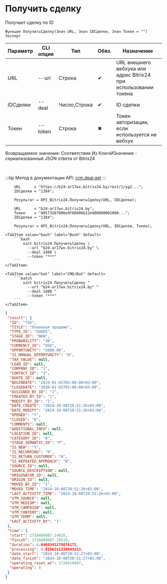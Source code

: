 ﻿---
sidebar_position: 3
---


# Получить сделку
 Получает сделку по ID



`Функция ПолучитьСделку(Знач URL, Знач IDСделки, Знач Токен = "") Экспорт`

  | Параметр | CLI опция | Тип | Обяз. | Назначение |
  |-|-|-|-|-|
  | URL | --url | Строка | &#x2714; | URL внешнего вебхука или адрес Bitrix24 при использовании токена |
  | IDСделки | --deal | Число,Строка | &#x2714; | ID сделки |
  | Токен | --token | Строка | &#x2716; | Токен авторизации, если используется не вебхук |

  
  Возвращаемое значение:   Соответствие Из КлючИЗначение - сериализованный JSON ответа от Bitrix24

<br/>

:::tip
Метод в документации API: [crm.deal.get](https://dev.1c-bitrix.ru/rest_help/crm/cdeals/crm_deal_get.php)
:::
<br/>


```bsl title="Пример использования для 1С:Предприятие/OneScript"
    URL      = "https://b24-ar17wx.bitrix24.by/rest/1/yg2...";
    IDСделки = "1384";

    Результат = OPI_Bitrix24.ПолучитьСделку(URL, IDСделки);

    URL      = "b24-ar17wx.bitrix24.by";
    Токен    = "48573267006e9f06006b12e400000001000...";
    IDСделки = "1384";

    Результат = OPI_Bitrix24.ПолучитьСделку(URL, IDСделки, Токен);
```
    

 <Tabs>
  
    <TabItem value="bash" label="Bash" default>
        ```bash
            oint bitrix24 ПолучитьСделку \
              --url "b24-ar17wx.bitrix24.by" \
              --deal 1488 \
              --token "***"
        ```
    </TabItem>
  
    <TabItem value="bat" label="CMD/Bat" default>
        ```batch
            oint bitrix24 ПолучитьСделку ^
              --url "b24-ar17wx.bitrix24.by" ^
              --deal 1488 ^
              --token "***"
        ```
    </TabItem>
</Tabs>


```json title="Результат"
{
 "result": {
  "ID": "756",
  "TITLE": "Плановая продажа",
  "TYPE_ID": "GOODS",
  "STAGE_ID": "NEW",
  "PROBABILITY": "30",
  "CURRENCY_ID": "USD",
  "OPPORTUNITY": "5000.00",
  "IS_MANUAL_OPPORTUNITY": "N",
  "TAX_VALUE": null,
  "LEAD_ID": null,
  "COMPANY_ID": "1",
  "CONTACT_ID": "3",
  "QUOTE_ID": null,
  "BEGINDATE": "2024-01-01T03:00:00+03:00",
  "CLOSEDATE": "2030-01-01T03:00:00+03:00",
  "ASSIGNED_BY_ID": "1",
  "CREATED_BY_ID": "1",
  "MODIFY_BY_ID": "1",
  "DATE_CREATE": "2024-10-08T20:51:26+03:00",
  "DATE_MODIFY": "2024-10-08T20:51:26+03:00",
  "OPENED": "Y",
  "CLOSED": "N",
  "COMMENTS": null,
  "ADDITIONAL_INFO": null,
  "LOCATION_ID": null,
  "CATEGORY_ID": "0",
  "STAGE_SEMANTIC_ID": "P",
  "IS_NEW": "Y",
  "IS_RECURRING": "N",
  "IS_RETURN_CUSTOMER": "N",
  "IS_REPEATED_APPROACH": "N",
  "SOURCE_ID": null,
  "SOURCE_DESCRIPTION": null,
  "ORIGINATOR_ID": null,
  "ORIGIN_ID": null,
  "MOVED_BY_ID": "1",
  "MOVED_TIME": "2024-10-08T20:51:26+03:00",
  "LAST_ACTIVITY_TIME": "2024-10-08T20:51:26+03:00",
  "UTM_SOURCE": null,
  "UTM_MEDIUM": null,
  "UTM_CAMPAIGN": null,
  "UTM_CONTENT": null,
  "UTM_TERM": null,
  "LAST_ACTIVITY_BY": "1"
 },
 "time": {
  "start": 1728409887.14826,
  "finish": 1728409887.19519,
  "duration": 0.0469341278076172,
  "processing": 0.0196211338043213,
  "date_start": "2024-10-08T20:51:27+03:00",
  "date_finish": "2024-10-08T20:51:27+03:00",
  "operating_reset_at": 1728410487,
  "operating": 0
 }
}
```

